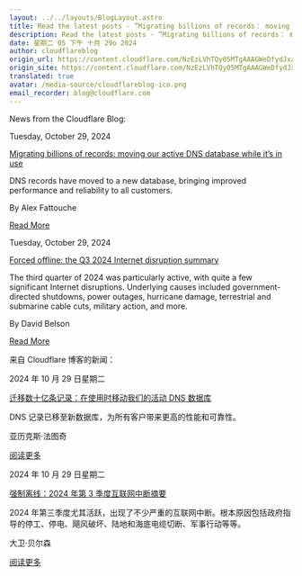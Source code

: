 ```yaml
---
layout: ../../layouts/BlogLayout.astro
title: Read the latest posts - ”Migrating billions of records： moving our active DNS database while it’s in use”
description: Read the latest posts - ”Migrating billions of records： moving our active DNS database while it’s in use”
date: 星期二 05 下午 十月 29o 2024
author: cloudflareblog
origin_url: https://content.cloudflare.com/NzEzLVhTQy05MTgAAAGWeDfydJxaiqqOO3seYS2cT8bXdt2Lp4DQLSaEM4TNa27FrPL3QbZxCqTIcXZqKSHXZEi44yg=
origin_site: https://content.cloudflare.com/NzEzLVhTQy05MTgAAAGWeDfydJxaiqqOO3seYS2cT8bXdt2Lp4DQLSaEM4TNa27FrPL3QbZxCqTIcXZqKSHXZEi44yg=
translated: true
avatar: /media-source/cloudflareblog-ico.png
email_recorder: blog@cloudflare.com
---
```



<Reference client:only="react" title="Read the latest posts - ”Migrating billions of records： moving our active DNS database while it’s in use”" url="https://content.cloudflare.com/NzEzLVhTQy05MTgAAAGWeDfydJxaiqqOO3seYS2cT8bXdt2Lp4DQLSaEM4TNa27FrPL3QbZxCqTIcXZqKSHXZEi44yg=" />

<Detail client:only="react">
	News from the Cloudflare Blog:

Tuesday, October 29, 2024

[Migrating billions of records: moving our active DNS database while it’s in use](https://content.cloudflare.com/NzEzLVhTQy05MTgAAAGWeDfydJxaiqqOO3seYS2cT8bXdt2Lp4DQLSaEM4TNa27FrPL3QbZxCqTIcXZqKSHXZEi44yg=)

DNS records have moved to a new database, bringing improved performance and reliability to all customers.

By Alex Fattouche

[Read More](https://content.cloudflare.com/NzEzLVhTQy05MTgAAAGWeDfydJxaiqqOO3seYS2cT8bXdt2Lp4DQLSaEM4TNa27FrPL3QbZxCqTIcXZqKSHXZEi44yg=)

Tuesday, October 29, 2024

[Forced offline: the Q3 2024 Internet disruption summary](https://content.cloudflare.com/NzEzLVhTQy05MTgAAAGWeDfydIiWJ5EfVf_MZV_DNT6-mvognud97IQ_Avx3xYH2sSHJ7GfR0xe2E1zOigWfBzzetQk=)

The third quarter of 2024 was particularly active, with quite a few significant Internet disruptions. Underlying causes included government-directed shutdowns, power outages, hurricane damage, terrestrial and submarine cable cuts, military action, and more.

By David Belson

[Read More](https://content.cloudflare.com/NzEzLVhTQy05MTgAAAGWeDfydIiWJ5EfVf_MZV_DNT6-mvognud97IQ_Avx3xYH2sSHJ7GfR0xe2E1zOigWfBzzetQk=)


</Detail>

来自 Cloudflare 博客的新闻：

2024 年 10 月 29 日星期二

[迁移数十亿条记录：在使用时移动我们的活动 DNS 数据库](https://content.cloudflare.com/NzEzLVhTQy05MTgAAAGWeDfydJxaiqqOO3seYS2cT8bXdt2Lp4DQLSaEM4TNa27FrPL3QbZxCqTIcXZqKSHXZEi44yg=)

DNS 记录已移至新数据库，为所有客户带来更高的性能和可靠性。

亚历克斯·法图奇

[阅读更多](https://content.cloudflare.com/NzEzLVhTQy05MTgAAAGWeDfydJxaiqqOO3seYS2cT8bXdt2Lp4DQLSaEM4TNa27FrPL3QbZxCqTIcXZqKSHXZEi44yg=)

2024 年 10 月 29 日星期二

[强制离线：2024 年第 3 季度互联网中断摘要](https://content.cloudflare.com/NzEzLVhTQy05MTgAAAGWeDfydIiWJ5EfVf_MZV_DNT6-mvognud97IQ_Avx3xYH2sSHJ7GfR0xe2E1zOigWfBzzetQk=)

2024 年第三季度尤其活跃，出现了不少严重的互联网中断。根本原因包括政府指导的停工、停电、飓风破坏、陆地和海底电缆切断、军事行动等等。

大卫·贝尔森

[阅读更多](https://content.cloudflare.com/NzEzLVhTQy05MTgAAAGWeDfydIiWJ5EfVf_MZV_DNT6-mvognud97IQ_Avx3xYH2sSHJ7GfR0xe2E1zOigWfBzzetQk=)


